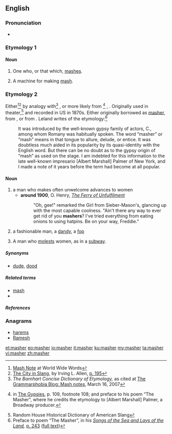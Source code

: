 ==English==

===Pronunciation===
* {{rhymes|æʃə(r)|lang=en}}

===Etymology 1===
{{suffix|mash|er|lang=en}}

====Noun====
{{en-noun}}

# One who, or that which, [[mash]]es.
# {{context|brewing|lang=en}} A machine for making [[mash]].

===Etymology 2===
Either<ref>[http://www.worldwidewords.org/qa/qa-mas1.htm Mash Note] at World Wide Words</ref><ref>[http://books.google.com/books?id=j41z0yeKbeIC&pg=PA195&dq=masher The City in Slang], by Irving L. Allen, [http://books.google.com/books?id=j41z0yeKbeIC&pg=PA195&dq=masher p. 195]</ref> by analogy with<ref>''The Barnhart Concise Dictionary of Etymology,'' as cited at [http://www.grammarphobia.com/blog/2007/03/mash-notes.html The Grammarphobia Blog: Mash notes], March 16, 2007</ref> {{term|masher||one who presses, softens}}, or more likely from {{etyl|rom|en}}<ref>{{w|Charles Godfrey Leland}} in [http://www.gutenberg.org/etext/22939 The Gypsies], p. 109, footnote 108; and preface to his poem “The Masher”, where he credits the etymology to [Albert Marshall] Palmer, a Broadway producer.</ref> {{term|masha||a fascinator, an enticer|lang=rom}}, {{term|mashdva||fascination, enticement|lang=rom}}. Originally used in theater,<ref>Random House Historical Dictionary of American Slang</ref> and recorded in US in 1870s.
Either originally borrowed as [[masher]], from {{term|masha}}, or from {{suffix|mash|er|lang=en}}. Leland writes of the etymology:<ref>Preface to poem “The Masher”, in his ''[http://books.google.com/books?id=B2GmNo96450C Songs of the Sea and Lays of the Land],'' [http://books.google.com/books?id=B2GmNo96450C&printsec=frontcover#PPA243,M1 p. 243] ([http://www.archive.org/stream/songsofthesea00lelarich/songsofthesea00lelarich_djvu.txt full text])</ref>
: It was introduced by the well-known gypsy family of actors, C., among whom Romany was habitually spoken. The word “masher” or “mash” means in that tongue to allure, delude, or entice. It was doubtless much aided in its popularity by its quasi-identity with the English word. But there can be no doubt as to the gypsy origin of “mash” as used on the stage. I am indebted for this information to the late well-known impresario [Albert Marshall] Palmer of New York, and I made a note of it years before the term had become at all popular.

====Noun====
{{en-noun}}

# a man who makes often unwelcome advances to women
#*'''around 1900''', O. Henry, ''[[s:The Ferry of Unfulfilment|The Ferry of Unfulfilment]]''
#*:"Oh, gee!" remarked the Girl from Sieber-Mason's, glancing up with the most capable coolness. "Ain't there any way to ever get rid of you '''mashers'''? I've tried everything from eating onions to using hatpins. Be on your way, Freddie."
# a fashionable man, a [[dandy]], a [[fop]]
# {{context|rare|lang=en}} A man who [[molest]]s women, as in a [[subway]].

=====Synonyms=====
* {{sense|dandy, fop}} [[dude]], [[dood]]

=====Related terms=====
* [[mash#Etymology 3|mash]]
* {{l|en|mash note}}

=====References=====
<references/>

===Anagrams===
* [[harems#English|harems]]
* [[Ramesh#English|Ramesh]]

[[et:masher]]
[[eo:masher]]
[[io:masher]]
[[it:masher]]
[[ku:masher]]
[[my:masher]]
[[ta:masher]]
[[vi:masher]]
[[zh:masher]]